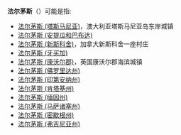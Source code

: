 {{noteTA|1=zh-hans:法尔茅斯; zh-hant:法爾茅斯; zh-hk:法爾茅夫;}}
'''法尔茅斯'''（{{lang-en|Falmouth}}）可能是指:
*[[法尔茅斯_(塔斯马尼亚)|法尔茅斯 (塔斯马尼亚)]]，澳大利亚塔斯马尼亚岛东岸城镇
*[[法尔茅斯_(安提瓜和巴布达)|法尔茅斯 (安提瓜和巴布达)]]
*[[法尔茅斯_(新斯科舍)|法尔茅斯 (新斯科舍)]]，加拿大新斯科舍一座村庄
*[[法尔茅斯_(牙买加)|法尔茅斯 (牙买加)]]
*[[法尔茅斯_(康沃尔郡)|法尔茅斯 (康沃尔郡)]]，英国康沃尔郡海滨城镇
*[[法尔茅斯_(佛罗里达州)|法尔茅斯 (佛罗里达州)]]
*[[法尔茅斯_(印第安纳州)|法尔茅斯 (印第安纳州)]]
*[[法尔茅斯_(肯塔基州)|法尔茅斯 (肯塔基州)]]
*[[法尔茅斯_(缅因州)|法尔茅斯 (缅因州)]]
*[[法尔茅斯_(马萨诸塞州)|法尔茅斯 (马萨诸塞州)]]
*[[法尔茅斯_(密歇根州)|法尔茅斯 (密歇根州)]]
*[[法尔茅斯_(弗吉尼亚州)|法尔茅斯 (弗吉尼亚州)]]
{{disambig|Cat=四字地名消歧义|F}}